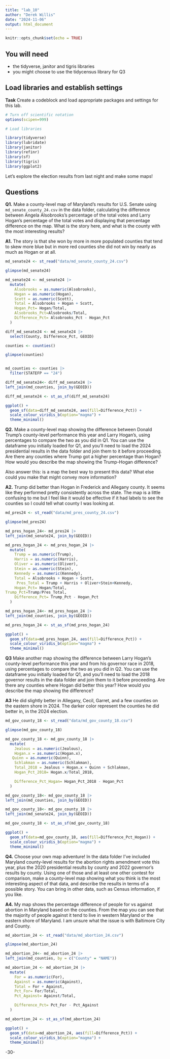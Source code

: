 ```yaml
---
title: "lab_10"
author: "Derek Willis"
date: "2024-11-06"
output: html_document
---
```


```r
knitr::opts_chunk$set(echo = TRUE)
```

## You will need

-   the tidyverse, janitor and tigris libraries
-   you might choose to use the tidycensus library for Q3

## Load libraries and establish settings

**Task** Create a codeblock and load appropriate packages and settings for this lab.

```r
# Turn off scientific notation
options(scipen=999)

# Load libraries

library(tidyverse)
library(lubridate)
library(janitor)
library(refinr)
library(sf)
library(tigris)
library(ggplot2)
```

Let's explore the election results from last night and make some maps!

## Questions

**Q1.** Make a county-level map of Maryland's results for U.S. Senate using `md_senate_county_24.csv` in the data folder, calculating the difference between Angela Alsobrooks's percentage of the total votes and Larry Hogan's percentage of the total votes and displaying that percentage difference on the map. What is the story here, and what is the county with the most interesting results?

**A1.** The story is that she won by more in more populated counties that tend to skew more blue but in more red counties she did not win by nearly as much as Hogan or at all.

```r

md_senate24 <- st_read("data/md_senate_county_24.csv")

glimpse(md_senate24)
```

```r

md_senate24 <- md_senate24 |> 
  mutate(
    Alsobrooks = as.numeric(Alsobrooks),
    Hogan = as.numeric(Hogan),
    Scott = as.numeric(Scott),
    Total = Alsobrooks + Hogan + Scott,
    Hogan_Pct= Hogan/Total,
    Alsobrooks_Pct=Alsobrooks/Total,
    Difference_Pct= Alsobrooks_Pct - Hogan_Pct
  )
```


```r
diff_md_senate24 <- md_senate24 |> 
  select(County, Difference_Pct, GEOID)
```

```r
counties <- counties()

glimpse(counties)


md_counties <- counties |>
  filter(STATEFP == "24")
```

```r
diff_md_senate24<- diff_md_senate24 |>
left_join(md_counties, join_by(GEOID))
```


  
```r

diff_md_senate24 <- st_as_sf(diff_md_senate24)

```

```r
ggplot() +
  geom_sf(data=diff_md_senate24, aes(fill=Difference_Pct)) +
  scale_colour_viridis_b(option="magma") +
  theme_minimal()
```

**Q2.** Make a county-level map showing the difference between Donald Trump's county-level performance this year and Larry Hogan's, using percentages to compare the two as you did in Q1. You can use the dataframe you initially loaded for Q1, and you'll need to load the 2024 presidential results in the data folder and join them to it before proceeding. Are there any counties where Trump got a higher percentage than Hogan? How would you describe the map showing the Trump-Hogan difference?

Also answer this: is a map the best way to present this data? What else could you make that might convey more information?

**A2.** Trump did better than Hogan in Frederick and Allegany county. It seems like they performed pretty consistently across the state. The map is a little confusing to me but I feel like it would be effective if it had labels to see the counties so I could tell what county I was looking at. 

```r

md_pres24 <- st_read("data/md_pres_county_24.csv")

glimpse(md_pres24)
```
```r
md_pres_hogan_24<- md_pres24 |>
left_join(md_senate24, join_by(GEOID))
```

```r
md_pres_hogan_24 <- md_pres_hogan_24 |> 
  mutate(
    Trump = as.numeric(Trump),
    Harris = as.numeric(Harris),
    Oliver = as.numeric(Oliver),
    Stein = as.numeric(Stein),
    Kennedy = as.numeric(Kennedy),
    Total = Alsobrooks + Hogan + Scott,
     Pres_Total = Trump + Harris + Oliver+Stein+Kennedy,
    Hogan_Pct= Hogan/Total,
Trump_Pct=Trump/Pres_Total,
    Difference_Pct= Trump_Pct - Hogan_Pct
  )
```

```r
md_pres_hogan_24<- md_pres_hogan_24 |>
left_join(md_counties, join_by(GEOID))
```

```r

md_pres_hogan_24 <- st_as_sf(md_pres_hogan_24)

```

```r
ggplot() +
  geom_sf(data=md_pres_hogan_24, aes(fill=Difference_Pct)) +
  scale_colour_viridis_b(option="magma") +
  theme_minimal()
```
**Q3** Make another map showing the difference between Larry Hogan's county-level performance this year and from his governor race in 2018, using percentages to compare the two as you did in Q2. You can use the dataframe you initially loaded for Q1, and you'll need to load the 2018 governor results in the data folder and join them to it before proceeding. Are there any counties where Hogan did better this year? How would you describe the map showing the difference?

**A3** He did slightly better in Allegany, Cecil, Garret, and a few counties on the eastern shore in 2024. The darker color represent the counties he did better in, in the 2024 election.

```r

md_gov_county_18 <- st_read("data/md_gov_county_18.csv")

glimpse(md_gov_county_18)
```


```r

md_gov_county_18 <- md_gov_county_18 |> 
  mutate(
    Jealous = as.numeric(Jealous),
    Hogan.x = as.numeric(Hogan.x),
   Quinn = as.numeric(Quinn),
    Schlakman = as.numeric(Schlakman),
    Total_2018 = Jealous + Hogan.x + Quinn + Schlakman,
    Hogan_Pct_2018= Hogan.x/Total_2018,

    Difference_Pct_Hogan= Hogan_Pct_2018 - Hogan_Pct
  )
```



```r
md_gov_county_18<- md_gov_county_18 |>
left_join(md_counties, join_by(GEOID))
```

```r
md_gov_county_18<- md_gov_county_18 |>
left_join(md_senate24, join_by(GEOID))
```
  
```r

md_gov_county_18 <- st_as_sf(md_gov_county_18)

```

```r
ggplot() +
  geom_sf(data=md_gov_county_18, aes(fill=Difference_Pct_Hogan)) +
  scale_colour_viridis_b(option="magma") +
  theme_minimal()
```



**Q4.** Choose your own map adventure! In the data folder I've included Maryland county-level results for the abortion rights amendment vote this year, plus the 2020 presidential results by county and 2022 governor's results by county. Using one of those and at least one other contest for comparison, make a county-level map showing what you think is the most interesting aspect of that data, and describe the results in terms of a possible story. You can bring in other data, such as Census information, if you like.

**A4.** My map shows the percentage difference of people for vs against abortion in Maryland based on the counties. From the map you can see that the majority of people against it tend to live in western Maryland or the eastern shore of Maryland. I am unsure what the issue is with Baltimore City and County.

```r

md_abortion_24 <- st_read("data/md_abortion_24.csv")

glimpse(md_abortion_24)

```

```r
md_abortion_24<- md_abortion_24 |>
left_join(md_counties, by = c("County" = "NAME"))
```

```r

md_abortion_24 <- md_abortion_24 |> 
  mutate(
    For = as.numeric(For),
    Against = as.numeric(Against),
    Total = For + Against,
    Pct_For= For/Total,
    Pct_Against= Against/Total,

    Difference_Pct= Pct_For - Pct_Against
  )
```


  
```r

md_abortion_24 <- st_as_sf(md_abortion_24)

```

```r
ggplot() +
  geom_sf(data=md_abortion_24, aes(fill=Difference_Pct)) +
  scale_colour_viridis_b(option="magma") +
  theme_minimal()
```
-30-
